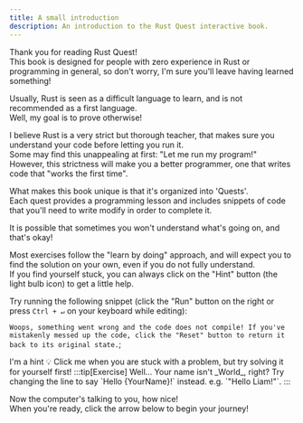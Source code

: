 ```yaml
---
title: A small introduction
description: An introduction to the Rust Quest interactive book.
---
```



Thank you for reading Rust Quest!  
This book is designed for people with zero experience in Rust or programming in general, so don't worry, I'm sure you'll leave having learned something!

Usually, Rust is seen as a difficult language to learn, and is not recommended as a first language.  
Well, my goal is to prove otherwise!

I believe Rust is a very strict but thorough teacher, that makes sure you understand your code before letting you run it.  
Some may find this unappealing at first: "Let me run my program!"  
However, this strictness will make you a better programmer, one that writes code that "works the first time".

What makes this book unique is that it's organized into 'Quests'.  
Each quest provides a programming lesson and includes snippets of code that you'll need to write modify in order to complete it.

It is possible that sometimes you won't understand what's going on, and that's okay!

Most exercises follow the "learn by doing" approach, and will expect you to find the solution on your own, even if you do not fully understand.  
If you find yourself stuck, you can always click on the "Hint" button (the light bulb icon) to get a little help.

Try running the following snippet (click the "Run" button on the right or press `Ctrl + ↵` on your keyboard while editing):

`Woops, something went wrong and the code does not compile!
If you've mistakenly messed up the code, click the "Reset" button to return it back to its original state.`;

<Hint visible="true">
  I'm a hint 💡  
  Click me when you are stuck with a problem, but try solving it for yourself first!
</Hint>
<CodeQuestion 
  code={'println!("Hello World!")'}
  showLineNumbers={false}
  errorMsg={errorMsg}
  id="1-1"
/>

<Checkpoint id="1-1">
:::tip[Exercise]
Well... Your name isn't _World_, right?  
Try changing the line to say `Hello {YourName}!` instead.  
e.g. `"Hello Liam!"`.
:::

Now the computer's talking to you, how nice!  
When you're ready, click the arrow below to begin your journey!

</Checkpoint>